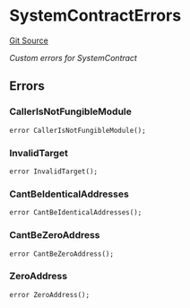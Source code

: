 # SystemContractErrors
[Git Source](https://github.com/zeta-chain/protocol-contracts/blob/main/docs/src/contracts/zevm/SystemContract.sol)

*Custom errors for SystemContract*


## Errors
### CallerIsNotFungibleModule

```solidity
error CallerIsNotFungibleModule();
```

### InvalidTarget

```solidity
error InvalidTarget();
```

### CantBeIdenticalAddresses

```solidity
error CantBeIdenticalAddresses();
```

### CantBeZeroAddress

```solidity
error CantBeZeroAddress();
```

### ZeroAddress

```solidity
error ZeroAddress();
```

